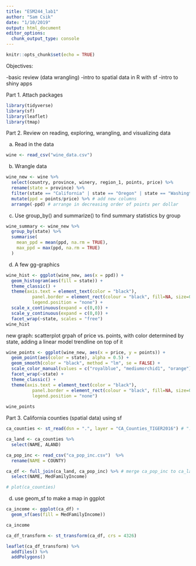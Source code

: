 ```yaml
---
title: "ESM244_lab1"
author: "Sam Csik"
date: "1/10/2019"
output: html_document
editor_options: 
  chunk_output_type: console
---
```


```r
knitr::opts_chunk$set(echo = TRUE)
```

Objectives:

-basic review (data wrangling)
-intro to spatial data in R with sf
-intro to shiny apps

Part 1. Attach packages
```r
library(tidyverse)
library(sf)
library(leaflet)
library(tmap)
```

Part 2. Review on reading, exploring, wrangling, and visualizing data

a. Read in the data
```r
wine <- read_csv("wine_data.csv")
```

b. Wrangle data
```r
wine_new <- wine %>% 
  select(country, province, winery, region_1, points, price) %>% 
  rename(state = province) %>% 
  filter(state == "California" | state == "Oregon" | state == "Washington") %>% 
  mutate(ppd = points/price) %>% # add new columns
  arrange(-ppd) # arrange in decreasing order of points per dollar
```

c. Use group_by() and summarize() to find summary statistics by group
```r
wine_summary <- wine_new %>% 
  group_by(state) %>% 
  summarise(
    mean_ppd = mean(ppd, na.rm = TRUE),
    max_ppd = max(ppd, na.rm = TRUE)
  )
```

d. A few gg-graphics
```r
wine_hist <- ggplot(wine_new, aes(x = ppd)) + 
  geom_histogram(aes(fill = state)) +
  theme_classic() +
  theme(axis.text = element_text(color = "black"), 
          panel.border = element_rect(colour = "black", fill=NA, size=0.7), 
          legend.position = "none") +
  scale_x_continuous(expand = c(0,0)) +
  scale_y_continuous(expand = c(0,0)) +
  facet_wrap(~state, scales = "free")
wine_hist
```

new graph: scatterplot grpah of price vs. points, with color determined by state, adding a linear model trendline on top of it
```r
wine_points <- ggplot(wine_new, aes(x = price, y = points)) +
  geom_point(aes(color = state), alpha = 0.5) +
  geom_smooth(color = "black", method = "lm", se = FALSE) +
  scale_color_manual(values = c("royalblue", "mediumorchid1", "orange")) +
  facet_wrap(~state) +
  theme_classic() +
  theme(axis.text = element_text(color = "black"), 
          panel.border = element_rect(colour = "black", fill=NA, size=0.7), 
          legend.position = "none") 
  
wine_points 
```

Part 3. California counties (spatial data) using sf
```r
ca_counties <- st_read(dsn = ".", layer = "CA_Counties_TIGER2016") # "." means we're already in our wd; layer = "first common string name of each file used"

ca_land <- ca_counties %>% 
  select(NAME, ALAND)

ca_pop_inc <- read_csv("ca_pop_inc.csv")  %>% 
  rename(NAME = COUNTY) 

ca_df <- full_join(ca_land, ca_pop_inc) %>% # merge ca_pop_inc to ca_land; full_join will keep every row, even if there isn't a match
  select(NAME, MedFamilyIncome)

# plot(ca_counties)

```

d. use geom_sf to make a map in ggplot
```r
ca_income <- ggplot(ca_df) +
  geom_sf(aes(fill = MedFamilyIncome))

ca_income

ca_df_transform <- st_transform(ca_df, crs = 4326)

leaflet(ca_df_transform) %>% 
  addTiles() %>% 
  addPolygons()
```


